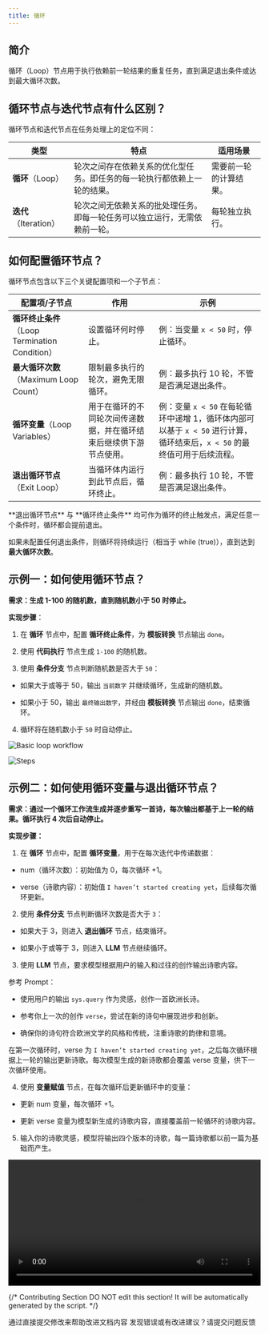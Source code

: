 ```yaml
---
title: 循环
---
```


## 简介

循环（Loop）节点用于执行依赖前一轮结果的重复任务，直到满足退出条件或达到最大循环次数。

## 循环节点与迭代节点有什么区别？

循环节点和迭代节点在任务处理上的定位不同：

<table>
  <thead>
    <tr>
      <th>类型</th>
      <th>特点</th>
      <th>适用场景</th>
    </tr>
  </thead>
  <tbody>
    <tr>
      <td><strong>循环</strong>（Loop）</td>
      <td>轮次之间存在依赖关系的优化型任务。即任务的每一轮执行都依赖上一轮的结果。</td>
      <td>需要前一轮的计算结果。</td>
    </tr>
    <tr>
      <td><strong>迭代</strong>（Iteration）</td>
      <td>轮次之间无依赖关系的批处理任务。即每一轮任务可以独立运行，无需依赖前一轮。</td>
      <td>每轮独立执行。</td>
    </tr>
  </tbody>
</table>

## 如何配置循环节点？

循环节点包含以下三个关键配置项和一个子节点：

<table>
  <thead>
    <tr>
      <th>配置项/子节点</th>
      <th>作用</th>
      <th>示例</th>
    </tr>
  </thead>
  <tbody>
    <tr>
      <td><strong>循环终止条件</strong>（Loop Termination Condition）</td>
      <td>设置循环何时停止。</td>
      <td>例：当变量 <code>x < 50</code> 时，停止循环。</td>
    </tr>
    <tr>
      <td><strong>最大循环次数</strong>（Maximum Loop Count）</td>
      <td>限制最多执行的轮次，避免无限循环。</td>
      <td>例：最多执行 10 轮，不管是否满足退出条件。</td>
    </tr>
    <tr>
      <td><strong>循环变量</strong>（Loop Variables）</td>
      <td>用于在循环的不同轮次间传递数据，并在循环结束后继续供下游节点使用。</td>
      <td>例：变量 <code>x < 50</code> 在每轮循环中递增 1，循环体内部可以基于 <code>x < 50</code> 进行计算，循环结束后，<code>x < 50</code> 的最终值可用于后续流程。</td>
    </tr>
    <tr>
      <td><strong>退出循环节点</strong>（Exit Loop）</td>
      <td>当循环体内运行到此节点后，循环终止。</td>
      <td>例：最多执行 10 轮，不管是否满足退出条件。</td>
    </tr>
  </tbody>
</table>

<Info>
**退出循环节点** 与 **循环终止条件** 均可作为循环的终止触发点，满足任意一个条件时，循环都会提前退出。

如果未配置任何退出条件，则循环将持续运行（相当于 while (true)），直到达到 **最大循环次数**。
</Info>

## 示例一：如何使用循环节点？

**需求：生成 1-100 的随机数，直到随机数小于 50 时停止。**

**实现步骤**：

1. 在 **循环** 节点中，配置 **循环终止条件**，为 **模板转换** 节点输出 `done`。

2. 使用 **代码执行** 节点生成 `1-100` 的随机数。

3. 使用 **条件分支** 节点判断随机数是否大于 `50`：

  - 如果大于或等于 50，输出 `当前数字` 并继续循环，生成新的随机数。

  - 如果小于 50，输出 `最终输出数字`，并经由 **模板转换** 节点输出 `done`，结束循环。

4. 循环将在随机数小于 `50` 时自动停止。

![Basic loop workflow](https://assets-docs.dify.ai/2025/04/282013c48b46d3cc4ebf99323da10a31.png)

![Steps](https://assets-docs.dify.ai/2025/04/9d9fb4db7093521000ac735a26f86962.png)

## 示例二：如何使用循环变量与退出循环节点？

**需求：通过一个循环工作流生成并逐步重写一首诗，每次输出都基于上一轮的结果。循环执行 4 次后自动停止。**

**实现步骤：**

1. 在 **循环** 节点中，配置 **循环变量**，用于在每次迭代中传递数据：

  - num（循环次数）：初始值为 0，每次循环 +1。

  - verse（诗歌内容）：初始值 `I haven’t started creating yet`，后续每次循环更新。

2. 使用 **条件分支** 节点判断循环次数是否大于 `3`：

  - 如果大于 3，则进入 **退出循环** 节点，结束循环。

  - 如果小于或等于 3，则进入 **LLM** 节点继续循环。

3. 使用 **LLM** 节点，要求模型根据用户的输入和过往的创作输出诗歌内容。

<Info>
参考 Prompt：

- 使用用户的输出 `sys.query` 作为灵感，创作一首欧洲长诗。

- 参考你上一次的创作 `verse`，尝试在新的诗句中展现进步和创新。

- 确保你的诗句符合欧洲文学的风格和传统，注重诗歌的韵律和意境。
</Info>

在第一次循环时，verse 为 `I haven’t started creating yet`，之后每次循环根据上一轮的输出更新诗歌。每次模型生成的新诗歌都会覆盖 verse 变量，供下一次循环使用。

4. 使用 **变量赋值** 节点，在每次循环后更新循环中的变量：

  - 更新 num 变量，每次循环 +1。

  - 更新 verse 变量为模型新生成的诗歌内容，直接覆盖前一轮循环的诗歌内容。

5. 输入你的诗歌灵感，模型将输出四个版本的诗歌，每一篇诗歌都以前一篇为基础而产生。

<video controls src="https://assets-docs.dify.ai/2025/04/7ecfc04458aa38e721baaa5f6355486c.mp4" width="100%"></video>

{/*
Contributing Section
DO NOT edit this section!
It will be automatically generated by the script.
*/}

<CardGroup cols="2">
    <Card
        title="编辑此页面"
        icon="pen-to-square"
        href="https://github.com/langgenius/dify-docs-mintlify/edit/main/zh-hans/guides/workflow/node/loop.mdx"
    >
        通过直接提交修改来帮助改进文档内容
    </Card>
    <Card
        title="提交问题"
        icon="github"
        href="https://github.com/langgenius/dify-docs-mintlify/issues/new?title=文档问题%3A%20&body=%23%23%20问题描述%0A%3C%21--%20请简要描述您发现的问题%20--%3E%0A%0A%23%23%20页面链接%0Ahttps%3A%2F%2Fgithub.com%2Flanggenius%2Fdify-docs-mintlify%2Fblob%2Fmain%2Fzh-hans/guides/workflow/node%2Floop.mdx%0A%0A%23%23%20建议修改%0A%3C%21--%20如果有具体的修改建议，请在此说明%20--%3E%0A%0A%3C%21--%20感谢您对文档质量的关注！%20--%3E"
    >
        发现错误或有改进建议？请提交问题反馈
    </Card>
</CardGroup>
